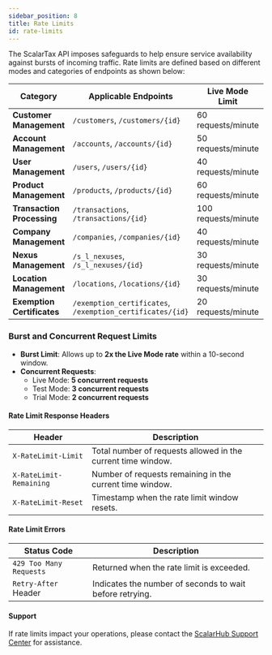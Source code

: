 ```yaml
---
sidebar_position: 8
title: Rate Limits
id: rate-limits
---
```


The ScalarTax API imposes safeguards to help ensure service availability against bursts of incoming traffic. Rate limits are defined based on different modes and categories of endpoints as shown below:

| **Category**               | **Applicable Endpoints**                      | **Live Mode Limit**     | **Test Mode Limit**     | **Trial Limit**          |
|----------------------------|-----------------------------------------------|--------------------------|--------------------------|---------------------------|
| **Customer Management**    | `/customers`, `/customers/{id}`              | 60 requests/minute      | 30 requests/minute       | 20 requests/minute        |
| **Account Management**     | `/accounts`, `/accounts/{id}`                | 50 requests/minute      | 25 requests/minute       | 15 requests/minute        |
| **User Management**        | `/users`, `/users/{id}`                      | 40 requests/minute      | 20 requests/minute       | 10 requests/minute        |
| **Product Management**     | `/products`, `/products/{id}`                | 60 requests/minute      | 30 requests/minute       | 20 requests/minute        |
| **Transaction Processing** | `/transactions`, `/transactions/{id}`        | 100 requests/minute     | 50 requests/minute       | 30 requests/minute        |
| **Company Management**     | `/companies`, `/companies/{id}`              | 40 requests/minute      | 20 requests/minute       | 10 requests/minute        |
| **Nexus Management**       | `/s_l_nexuses`, `/s_l_nexuses/{id}`          | 30 requests/minute      | 15 requests/minute       | 10 requests/minute        |
| **Location Management**    | `/locations`, `/locations/{id}`              | 30 requests/minute      | 15 requests/minute       | 10 requests/minute        |
| **Exemption Certificates** | `/exemption_certificates`, `/exemption_certificates/{id}` | 20 requests/minute | 10 requests/minute | 5 requests/minute        |

### Burst and Concurrent Request Limits

- **Burst Limit**: Allows up to **2x the Live Mode rate** within a 10-second window.
- **Concurrent Requests**:
   - Live Mode: **5 concurrent requests**
   - Test Mode: **3 concurrent requests**
   - Trial Mode: **2 concurrent requests**

#### **Rate Limit Response Headers**

| **Header**             | **Description**                                                         |
|-------------------------|-------------------------------------------------------------------------|
| `X-RateLimit-Limit`     | Total number of requests allowed in the current time window.            |
| `X-RateLimit-Remaining` | Number of requests remaining in the current time window.                |
| `X-RateLimit-Reset`     | Timestamp when the rate limit window resets.                            |

#### **Rate Limit Errors**

| **Status Code**      | **Description**                                                             |
|-----------------------|-----------------------------------------------------------------------------|
| `429 Too Many Requests` | Returned when the rate limit is exceeded.                                |
| `Retry-After` Header  | Indicates the number of seconds to wait before retrying.                   |

#### **Support**

If rate limits impact your operations, please contact the [ScalarHub Support Center](https://scalarhub.ai/scalarhub-support-center/) for assistance.


